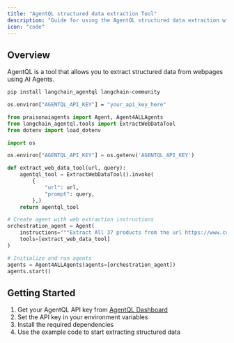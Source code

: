 ```yaml
---
title: "AgentQL structured data extraction Tool"
description: "Guide for using the AgentQL structured data extraction with Agent4ALL agents."
icon: "code"
---
```


## Overview

AgentQL is a tool that allows you to extract structured data from webpages using AI Agents.

```bash
pip install langchain_agentql langchain-community
```

```bash
os.environ["AGENTQL_API_KEY"] = "your_api_key_here"
```

```python
from praisonaiagents import Agent, Agent4ALLAgents
from langchain_agentql.tools import ExtractWebDataTool
from dotenv import load_dotenv

import os

os.environ["AGENTQL_API_KEY"] = os.getenv('AGENTQL_API_KEY')

def extract_web_data_tool(url, query):
    agentql_tool = ExtractWebDataTool().invoke(
        {
            "url": url,
            "prompt": query,
        },)
    return agentql_tool

# Create agent with web extraction instructions
orchestration_agent = Agent(
    instructions="""Extract All 37 products from the url https://www.colorbarcosmetics.com/bestsellers along with its name, overview, description, price and additional information by recursively clicking on each product""",
    tools=[extract_web_data_tool]
)

# Initialize and run agents
agents = Agent4ALLAgents(agents=[orchestration_agent])
agents.start()
```

## Getting Started

1. Get your AgentQL API key from [AgentQL Dashboard](https://agentql.com)
2. Set the API key in your environment variables
3. Install the required dependencies
4. Use the example code to start extracting structured data
